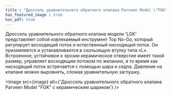 ```yaml
---
title : "Дроссель уравнительного обратного клапана Parveen Model \"FGK\" с керамическим шариком"
has_featured_image : true
has_pdf: true
---
```


Дроссель уравнительного обратного клапана модели 'LGK' представляет собой извлекаемый инструмент Top No-Go, который регулирует восходящий поток и естественный нисходящий поток. Он приземляется и устанавливается в скользящую втулку типа «L». Встроенное, устойчивое к эрозии керамическое отверстие имеет такой размер, управляет восходящим потоком по желанию, в то время как нисходящий поток встречается с помощью шара и седла. Давление на клапане можно выровнять, сломав уравнительную заглушку.


<Image src={image} alt={'Дроссель уравнительного обратного клапана Parveen Model "FGK" с керамическим шариком'} />